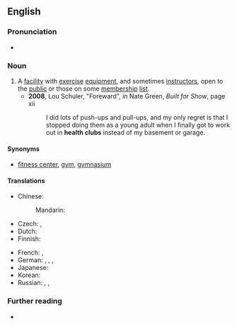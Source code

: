 ==English==
{{wikipedia}}

===Pronunciation===
* {{IPA|/ˈhɛlθ ˌkləb/|lang=en}}

===Noun===
{{en-noun}}

# A [[facility]] with [[exercise]] [[equipment]], and sometimes [[instructor]]s, open to the [[public]] or those on some [[membership]] [[list]].
#* '''2008''', Lou Schuler, "Foreward", ''in'' Nate Green, ''Built for Show'', page xii
#*: I did lots of push-ups and pull-ups, and my only regret is that I stopped doing them as a young adult when I finally got to work out in '''health clubs''' instead of my basement or garage.

====Synonyms====
* {{sense|facility with exercise equipment}} [[fitness center]], [[gym]], [[gymnasium]]

====Translations====
{{trans-top|facility with exercise equipment}}
* Chinese:
*: Mandarin: {{t|cmn|健身中心|tr=jiànshēn zhōngxīn|sc=Hani}}
* Czech: {{t|cs|fitness centrum|n}}, {{t|cs|fitko|n}}
* Dutch: {{t+|nl|sportschool|m|f}}
* Finnish: {{t+|fi|kuntosali}}
{{trans-mid}}
* French: {{t|fr|centre de remise en form|m}}, {{t|fr|centre de fitness|m}}
* German: {{t+|de|Fitnessstudio|n}}, {{t|de|Sportstudio|n}}, {{t|de|Fitness-Center|n}}, {{t|de|Muckibude|f}}
* Japanese: {{t|ja|フィットネスクラブ|tr=fitonesu kurabu|sc=Jpan}}
* Korean: {{t|ko|헬스 클럽|sc=Kore}}
* Russian: {{t+|ru|фи́тнес-клуб|m|tr=fítnɛs-klub}}, {{t|ru|спорти́вный клуб|m}}, {{t|ru|спорти́вно-оздорови́тельный центр|m}}
{{trans-bottom}}

===Further reading===
* {{R:OneLook}}